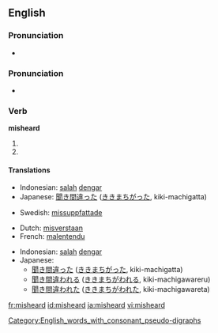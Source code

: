 ==English==
[[Category:English_words_with_consonant_pseudo-digraphs]]

===Pronunciation===
*{{audio|en-us-misheard.ogg|Audio (US)}}

=== Pronunciation ===
*{{IPA|/'mɪshɜɻd/}}

=== Verb ===
'''misheard'''

# {{past tense of|[[mishear]]}}
# {{past participle of|[[mishear]]}}

==== Translations ====
{{trans-top|Past tense of mishear}}
*Indonesian: [[salah]] [[dengar]]
*Japanese: [[聞き間違った]] ([[ききまちがった]], kiki-machigatta)
{{trans-mid}}
*Swedish: [[missuppfattade]]
{{trans-bottom}}
{{trans-top|Past participle of mishear}}
*Dutch: [[misverstaan]]
*French: [[malentendu]]
{{trans-mid}}
*Indonesian: [[salah]] [[dengar]]
*Japanese:
** [[聞き間違った]] ([[ききまちがった]], kiki-machigatta)
** [[聞き間違われる]] ([[ききまちがわれる]], kiki-machigawareru)
** [[聞き間違われた]] ([[ききまちがわれた]], kiki-machigawareta)
{{trans-bottom}}

[[fr:misheard]]
[[id:misheard]]
[[ja:misheard]]
[[vi:misheard]]